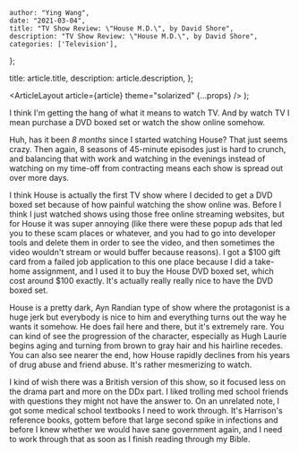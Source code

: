 
    author: "Ying Wang",
    date: "2021-03-04",
    title: "TV Show Review: \"House M.D.\", by David Shore",
    description: "TV Show Review: \"House M.D.\", by David Shore",
    categories: ['Television'],
};

  title: article.title,
  description: article.description,
};

  <ArticleLayout article={article} theme="solarized" {...props} />
);

I think I'm getting the hang of what it means to watch TV. And by watch TV I
mean purchase a DVD boxed set or watch the show online somehow.

Huh, has it been _8 months_ since I started watching House? That just seems
crazy. Then again, 8 seasons of 45-minute episodes just is hard to crunch, and
balancing that with work and watching in the evenings instead of watching on my
time-off from contracting means each show is spread out over more days.

I think House is actually the first TV show where I decided to get a DVD boxed
set because of how painful watching the show online was. Before I think I just
watched shows using those free online streaming websites, but for House it was
super annoying (like there were these popup ads that led you to these scam
places or whatever, and you had to go into developer tools and delete them in
order to see the video, and then sometimes the video wouldn't stream or would
buffer because reasons). I got a $100 gift card from a failed job application to
this one place because I did a take-home assignment, and I used it to buy the
House DVD boxed set, which cost around $100 exactly. It's actually really really
nice to have the DVD boxed set.

House is a pretty dark, Ayn Randian type of show where the protagonist is a huge
jerk but everybody is nice to him and everything turns out the way he wants it
somehow. He does fail here and there, but it's extremely rare. You can kind of
see the progression of the character, especially as Hugh Laurie begins aging and
turning from brown to gray hair and his hairline recedes. You can also see
nearer the end, how House rapidly declines from his years of drug abuse and
friend abuse. It's rather mesmerizing to watch.

I kind of wish there was a British version of this show, so it focused less on
the drama part and more on the DDx part. I liked trolling med school friends
with questions they might not have the answer to. On an unrelated note, I got
some medical school textbooks I need to work through. It's Harrison's reference
books, gottem before that large second spike in infections and before I knew
whether we would have sane government again, and I need to work through that as
soon as I finish reading through my Bible.
